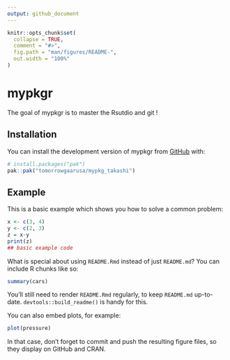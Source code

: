 ```yaml
---
output: github_document
---
```


<!-- README.md is generated from README.Rmd. Please edit that file -->

```r
knitr::opts_chunk$set(
  collapse = TRUE,
  comment = "#>",
  fig.path = "man/figures/README-",
  out.width = "100%"
)
```

# mypkgr

<!-- badges: start -->
<!-- badges: end -->

The goal of mypkgr is to master the Rsutdio and git !

## Installation

You can install the development version of mypkgr from [GitHub](https://github.com/) with:

``` r
# install.packages("pak")
pak::pak("tomorrowgaarusa/mypkg_takashi")
```

## Example

This is a basic example which shows you how to solve a common problem:

```r
x <- c(3, 4)
y <- c(2, 3)
z = x-y
print(z)
## basic example code
```

What is special about using `README.Rmd` instead of just `README.md`? You can include R chunks like so:

```r
summary(cars)
```

You'll still need to render `README.Rmd` regularly, to keep `README.md` up-to-date. `devtools::build_readme()` is handy for this.

You can also embed plots, for example:

```r
plot(pressure)
```

In that case, don't forget to commit and push the resulting figure files, so they display on GitHub and CRAN.
